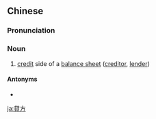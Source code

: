==Chinese==
{{zh-forms|s=贷方}}

===Pronunciation===
{{zh-pron
|m=dàifāng
|cat=n
}}

===Noun===
{{zh-noun}}

# {{lb|zh|accounting}} [[credit]] side of a [[balance sheet]] ([[creditor]], [[lender]])

====Antonyms====
* {{zh-l|借方}}

[[ja:貸方]]